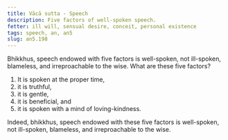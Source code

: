 ```yaml
---
title: Vācā sutta - Speech
description: Five factors of well-spoken speech.
fetter: ill will, sensual desire, conceit, personal existence
tags: speech, an, an5
slug: an5.198
---
```


Bhikkhus, speech endowed with five factors is well-spoken, not ill-spoken, blameless, and irreproachable to the wise. What are these five factors?

1) It is spoken at the proper time,
2) it is truthful,
3) it is gentle,
4) it is beneficial, and
5) it is spoken with a mind of loving-kindness.

Indeed, bhikkhus, speech endowed with these five factors is well-spoken, not ill-spoken, blameless, and irreproachable to the wise.